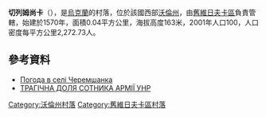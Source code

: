 {{coord|51|26|16|N|24|30|5|E|scale:30000|display=title}}

'''切列姆尚卡'''（{{lang-uk|Черемшанка}}），是[[烏克蘭|烏克蘭]]的村落，位於該國西部[[沃倫州|沃倫州]]，由[[舊維日夫卡區|舊維日夫卡區]]負責管轄，始建於1570年，面積0.04平方公里，海拔高度163米，2001年人口100，人口密度每平方公里2,272.73人。

==參考資料==
* [http://weather.in.ua/ua/volynskaja/28236 Погода в селі Черемшанка] {{Wayback|url=http://weather.in.ua/ua/volynskaja/28236 |date=20111219094955 }}
* [http://www.volyn.com.ua/?rub=5&article=0&arch=656 ТРАГІЧНА ДОЛЯ СОТНИКА АРМІЇ УНР] {{Wayback|url=http://www.volyn.com.ua/?rub=5&article=0&arch=656 |date=20190213123758 }}

[[Category:沃倫州村落|Category:沃倫州村落]]
[[Category:舊維日夫卡區村落|Category:舊維日夫卡區村落]]


{{Volyn-geo-stub}}